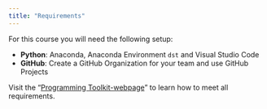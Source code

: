 ```yaml
---
title: "Requirements"
---
```


For this course you will need the following setup:

- **Python**: Anaconda, Anaconda Environment `dst` and Visual Studio Code
- **GitHub**: Create a GitHub Organization for your team and use GitHub Projects

:::{.callout-important}
Visit the "[Programming Toolkit-webpage](https://kirenz.github.io/lab-toolkit/)" to learn how to meet all requirements.
:::